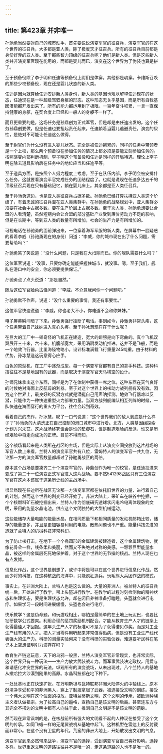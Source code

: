 ```yaml
---
---
---
```

title: 第423章 并非唯一
---



孙驰勇当然要对自己的城市动手，首先要说说演变军官的征召兵，演变军官的在这个世界的征召兵，大多都是亚人类，除了极度天才征召兵。所有的征召兵目前都是身份好弄的亚人类。至于那些智力顶级的征召兵呢？他们是新人类。但是这些新人类并非演变军官现在能用的，而都是婴儿而已，演变在这个世界为了伪装也算是拼了。

至于预备役除了李子明和任迪等预备役上尉们是体穿。其他都是魂穿。卡维斯召唤的那些少校预备役，现在还是婴儿状态的新人类。

任迪是因为就算给任迪安排新人类身份，新人类的基因也难以解释任迪现在的状态，任迪现在是一种超级驾驭身躯的形态。这种形态无关乎基因，而是所有自我基因潜能都开发出来了。所有的能力都运用到了极限。一百年奋斗积累，一具一直保持健康的身躯，在契合度上已经和一般人的身躯不一样了。

而且更重要的是，这场任务是孙鼎创为正式军官，但是却是由任迪出发的。这个任务孙鼎创要做，但是任迪也要担起责任起来，任迪躺着当婴儿逃避责任。演变的尿性，是绝对不可能让任迪这么做得。

至于尉官们为什么没有进入婴儿状态。完全是被任迪拖累的，同样的任务中带领者是一个上校，那么两个预备役在参加任务的情况上都必须是要能立刻参加任务的。按照演变内部判断机制，李子明这个预备役和任迪是同样的开局待遇。理论上李子明在除去道具影响后在任务中的地位应当和任迪平等。

至于道具方面，是按照个人努力程度上考虑。至于在队伍内部，李子明会被安排什么任务，这就要看演变军官完成任务的团结程度了。也就是说现在任迪多达五千的顶级征召兵现在只有基础记忆，躺在婴儿床上。其余都是亚人类征召兵。

至于孙驰勇这边，也是亚人类征召兵占据多数。孙驰勇已经打算扶持亚人类这个阶级了，有着忠诚的征召兵混在亚人类集群中。在孙驰勇的战略规划中，亚人集群必须要在社会中占据多数。要在生产阶层上占据多数。至于次人类，孙驰勇想要让合盟的人看清楚，虽然短期内会让合盟的部分基础产业受到廉价劳动力不足的影响，但是在长期中，等到亚人类的数量有所增加，社会的生产力是有所增加的。

可视电话在孙驰勇的面前弹出来，一位穿着海军军服的新人类，在屏幕中一脸疑惑的看着李威（孙驰勇现在的身份）问道：“李威，你的城市现在出了什么问题，需要帮助吗？”

孙驰勇笑了笑说道：“没什么问题，只是我在大扫除而已。你的舰队需要什么吗？”

这位军官说道：“没事，只要你确定能能把握住城市，就没事。嗯，至于我们，舰队在港口中的安全，你必须要提供保证。”

孙驰勇点了点头说道：“那是自然。”

随后这位军官脸色古怪问道：“李威，不介意我问你一个问题吧。”

孙驰勇默不作声，说道：“没什么重要的事情。我还有事要忙。”

这位军官快速说道：“李威，你也老大不小，你难道不会和你妹妹。”

电子屏幕瞬间暗了下来。孙驰勇强行挂断了电话。事到如今，孙驰勇非常头疼，这个任务带着自己妹妹进入真心头疼。至于孙冰慧现在在干什么呢？

在巨大的工厂中一架奇怪的飞机正在建造，宽大的翅膀是向下弯曲的。真个飞机双翼展开三十米，六十米。机腹部宽大，采用涡扇发动机推进。这并不是飞船，而是一个地效飞行器，比里海怪物略小，设计标准满载飞行重量245吨重。由于材料的优势，孙冰慧造这玩意得心应手。

白色的原型机，在工厂中逐渐成型。每一个演变军官都有自己的拿手科技。这种科技往往不是基地固有的武器，而是取决于演变军官天马横空的设计。

孙师兄妹拿出这个东西，同样是为了在体制中获得一席之位。这种东西在天气良好的时候绝对海面上反航母的利器。至于对这个世界上的核动力战列舰有没有效。因为这个世界上，最良好的反潜方式就是潜艇自己用声呐探测。地效飞行器难以反潜，只能作为一种快速重型火力部署力量。当双方战列舰编队相互列阵的时候，一队快速在海面穿行的重火力平台，往往会起到奇效。

看着自己的杰作，孙冰慧，叹了一口气说道：“这个世界我们的敌人到底是什么样子？”孙驰勇的大清洗正在自己控制的港口城市中进行着。北方，人类基因组探索计划方兴未艾。这片战场终究谁会是谁的垫脚石，谁是制造艰险的反派，谁又是历经艰险中将走向成功的正牌。目前不得而知。

这个战场看起来是人类所在战区的主场，但是实际上从演变空间投放到这片战场的军官人数上来看，兰特人的演变军官共有八位，雷姆特人的演变军官一共九位，无论那一方的演变军官数量都超过了孙驰勇战区的两倍。

原本这个战场是要凑齐二十个演变军官的，孙鼎创作为唯一的校官，是任迪拉进来变成了第二十一位演变正式军官进入这片战场。要不然541298战区只有三位演变军官在这片本该属于这条历史线的主战场中。

很显然现在任迪所在战区无论那一方演变军官都在依托旧世界的力量，进行着自己的计划。然而这个世界的剧变已经开始了。非洲大陆上，采矿车在峡谷中挖掘，一个个核燃料矿石被挖掘出来，兰特人作为彻底研究透球状闪电冷电离体现象的文明，采用的能量水晶电池，供应这个文明独特的大型机械运动。

这些能储存大量电能的能量水晶，在相同质量下和相同质量的发动机邮箱比较，储存的能量更多，并且是更加容易利用的电能。散热问题也不严重。能量科技先进的造就了兰特人的机械科技非常科幻。

为了防止核打击，在地下一个个椭圆形的金属建筑被建造者，这个金属建筑物，就像花骨朵一样，线条柔和美丽，然而又不失绝对对称的美感。一颗颗巨型能量水晶，被这样的金属层死死地保护着。对于这个世界的无节操的核战。兰特人现在也有点发怵。

信息化作战，这个世界是别想了，或许中将是可以在这个世界进行信息化作战。然而少将的科技，在这种核战的海洋中，只能疯狂造兵，玩毛熊大兵团作战的模式。

事实上，在非洲大陆上，兰特人也是这么做的。大量的非洲人。被兰特人的征召兵统一后，开始进行了教学，带上头盔进行教学。在教学的过程时刻检测你的精神状态和生理状态，要是生理状态允许，却在闭目养神准备打瞌睡。头盔就会进行电疗。如果学习一段时间进展缓慢，头盔也会进行电疗。

快乐教学？这是伪命题。和玩游戏相比，哪怕是最简单的在土地上玩泥巴，也要比钻研数学公式要爽。利用合理的惩罚奖励机制配合。才能从教育生产人才的链条上获得最佳人才回报。这年头生产人才的标准可不是为了获得诺贝尔奖。而是对工业生产线有用的人才。把人才当零件用听起来非常值得诟病。但是没有工业生产线代表强大的生产力。科研的测量实验何来？没有科研的实验仪器，难道要听民科在笔记本上空想证明引力波存在吗？

教育生产链这玩意，天下的乌鸦一般黑，兰特人演变军官非常现实，也非常实际，这个世界只有一种玩法——生产力放大武装战斗力。而军事武装决定政权。用爱与和谐感化冲突世界的玩法。纵观所有的演变战场，从未出现过。八个兰特人的基地从撒哈拉大沙漠到刚果的高原。水晶科技都在地下种下。

一处处基地正在快速扩张。在万明斯坦与瓦特联邦非洲大陆停火的中轴线上。原本尅清净享受和平的非洲黑人，穿上了制服拿起了武器，被迫接受文明的训练。接受一个伟大文明在这个位面的投放。亚特兰蒂斯文明，这个文明的传承，被欧洲种族主义者认做祖宗。为了拉高自己的逼格，宣扬自己是该文明的后裔。甚至连东方与其完全不搭边的文明中都有人向往于此，推测自己文明是不是该文明的遗脉。

然而现在异常讽刺的是，在核战前所有强大的文明看不起的人种现在接受了这个文明的传承。如同飞蛾一样的无尾翼战机从基地中起飞。这种机型在雷达上的反射截面非常小。在这个没有卫星的年代。荒蛮的非洲大地上，开始散发出文明的气息。

演变军官到来必然带来战争，演变军官的选择，受到演变军官自己喜好影响。选择多样。世界重返文明的道路往往并不是唯一的，走这条道路的人也不是唯一的。